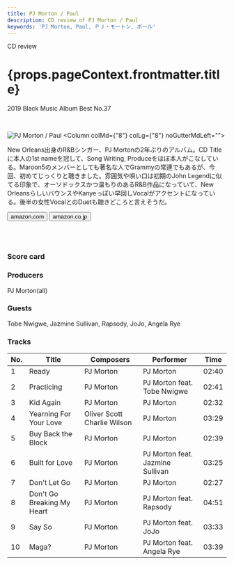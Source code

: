 ```yaml
---
title: PJ Morton / Paul
description: CD review of PJ Morton / Paul
keywords: 'PJ Morton, Paul, ＰＪ・モートン, ポール'
---
```




<p className="largeP">CD review</p>
<h1 className="h1--no--margin">{props.pageContext.frontmatter.title}</h1>
<p className="largeP"><Link to="/best50/2019/">2019 Black Music Album Best No.37</Link></p>

<br/>
<Row  className="image-card-group">
	<Column colMd={"4"} colLg={"4"} noGutterMdLeft="">
       <ImageCard>

![PJ Morton / Paul](../../images/cd/pjmorton1L.jpg) 
</ImageCard>
	</Column>
	<Column colMd={"8"} colLg={"8"} noGutterMdLeft="">
	  <p>
	    New Orleans出身のR&Bシンガー、PJ Mortonの2年ぶりのアルバム。CD Titleに本人の1st nameを冠して、Song Writing, Produceをほぼ本人がこなしている。Maroon5のメンバーとしても著名な人でGrammyの常連でもあるが、今回、初めてじっくりと聴きました。雰囲気や唄い口は初期のJohn Legendに似てる印象で、オーソドックスかつ温もりのあるR&B作品になっていて、New OrleansらしいバウンスやKanyeっぽい早回しVocalがアクセントになっている。後半の女性VocalとのDuetも聴きどころと言えそうだ。
    </p>
  <div>
	    <Button href="https://amzn.to/2XKOjCC" kind="primary" size="small" renderIcon={ArrowUpRight24}>
          amazon.com
        </Button>
        <Button href="https://amzn.to/3dIDaYx" kind="secondary" size="small" renderIcon={ArrowUpRight24}>
          amazon.co.jp
        </Button>
	</div>
	  <a style="display:inline-block;overflow:hidden;background:url(https://linkmaker.itunes.apple.com/ja-jp/lockup.svg?releaseDate=2019-08-09&kind=album&bubble=apple_music&style=mono-black) no-repeat;width:180px;height:45px;" href="https://geo.music.apple.com/jp/album/paul/1471252926?mt=1&app=music&ls=1&at=11lcug"></a>
    <a style="display:inline-block;overflow:hidden;background:url(https://linkmaker.itunes.apple.com/ja-jp/badge-lrg.svg?releaseDate=2019-08-09T00:00:00Z&kind=album&bubble=itunes_music) no-repeat;width:140px;height:45px;" href="https://geo.music.apple.com/jp/album/paul/1471252926?app=itunes&at=11lcug"></a>
  </Column>
</Row>
<Row >
  <Column colMd={"4"} colLg={"4"} noGutterMdLeft="">
    <div>
      <h3>Score card</h3>
	    <SliderJS1 value="5" />
      <SliderJS2 value="3" />
	    <SliderJS3 value="1" />
      <SliderJS4 value="8" />
    </div>
  </Column>
  <Column colMd={"8"} colLg={"8"} noGutterMdLeft="">
    <div>
      <h3>Producers</h3>
      <p>
        PJ Morton(all)
      </p>
      <h3>Guests</h3>
      <p>
        Tobe Nwigwe, Jazmine Sullivan, Rapsody, JoJo, Angela Rye
      </p>
    </div>
  </Column>
</Row>

<h3>Tracks</h3>

| No. |	 Title                     |	 Composers                 |	 Performer                      |	 Time	|
|	--- |	-------------------------- | --------------------------- | -------------------------------- | ----- |
|	1	  |	Ready                      | PJ Morton                   | PJ Morton                       	|	02:40 |
|	2	  |	Practicing                 | PJ Morton                   | PJ Morton feat. Tobe Nwigwe     	|	02:41 |
|	3	  |	Kid Again                  | PJ Morton                   | PJ Morton                       	|	02:32 |
|	4	  |	Yearning For Your Love     | Oliver Scott Charlie Wilson | PJ Morton                       	|	03:29 |
|	5	  |	Buy Back the Block         | PJ Morton                   | PJ Morton                       	|	02:39 |
|	6	  |	Built for Love             | PJ Morton                   | PJ Morton feat. Jazmine Sullivan	|	03:25 |
|	7	  |	Don't Let Go               | PJ Morton                   | PJ Morton                       	|	02:27 |
|	8	  |	Don't Go Breaking My Heart | PJ Morton                   | PJ Morton feat. Rapsody         	|	04:51 |
|	9	  |	Say So                     | PJ Morton                   | PJ Morton feat. JoJo            	|	03:33 |
|	10	|	Maga?                      | PJ Morton                   | PJ Morton feat. Angela Rye      	|	03:39 |
